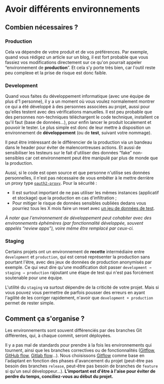 # Avoir différents environnements

## Combien nécessaires ?

### Production

Cela va dépendre de votre produit et de vos préférences. Par exemple, quand vous rédigez un article sur un blog, il est fort probable que vous fassiez vos modifications directement sur ce qu'on pourrait appeler “environnement de **production**”. Et cela s'y porte très bien, car l'outil reste peu complexe et la prise de risque est donc faible.

### Development

Quand vous faites du développement informatique (avec une équipe de plus d'1 personne), il y a un moment où vous voulez normalement montrer ce qui a été développé à des personnes associées au projet, aussi pour qu'elles testent avec des vérifications manuelles. Il est peu probable que des personnes non-techniques téléchargent le code technique, installent ce qu'il faut (base de données…), pour enfin lancer le produit localement et pouvoir le tester. Le plus simple est donc de leur mettre à disposition un environnement de **développement** (ou de **test**, suivant votre nommage).

Il peut être intéressant de le différencier de la production via un bandeau dans le header pour éviter de malencontreuses actions. Et aussi de sensibiliser les testeurs sur le fait d'utiliser des données “fake” non-sensibles car cet environnement peut être manipulé par plus de monde que la production.

Aussi, si le code est open source et que personne n'utilise ses données personnelles, il n'est pas nécessaire de vous embêter à le mettre derrière un proxy type [`oauth2-proxy`](https://github.com/oauth2-proxy/oauth2-proxy). Pour la sécurité :

- Il est surtout important de ne pas utiliser les mêmes instances (applicatif et stockage) que la production en cas d'infiltration ;
- Pour mitiger le risque de données sensibles oubliées dedans vous pourriez tous les X mois faire un reset avec [un jeu de données de test](https://en.wikipedia.org/wiki/Database_seeding).

_À noter que l'environnement de développement peut cohabiter avec des environnements éphémères (par fonctionnalité développée, souvent appelés “review apps”), voire même être remplacé par ceux-ci._

### Staging

Certains projets ont un environnement de **recette** intermédiaire entre `development` et `production`, qui est censé représenter la production sans pourtant l'être, avec des jeux de données de production anonymisés par exemple. Ce qui veut dire qu'une modification doit passer `development → staging → production` rajoutant une étape de test qui n'est pas forcément soutenable pour une équipe.

L'utilité du `staging` va surtout dépendre de la criticité de votre projet. Mais si vous pouvez vous permettre de parfois pousser des erreurs en ayant l'agilité de les corriger rapidement, n'avoir que `development + production` permet de rester simple.

## Comment ça s'organise ?

Les environnements sont souvent différenciés par des branches Git différentes, qui, à chaque commit, seront déployées.

Il y a pas mal de standards pour prendre à la fois les environnements qui tournent, ainsi que les branches correctives ou de fonctionnalités ([Gitflow](https://www.atlassian.com/git/tutorials/comparing-workflows/gitflow-workflow), [GitHub flow](https://docs.github.com/en/get-started/quickstart/github-flow), [Gitlab flow](https://about.gitlab.com/topics/version-control/what-is-gitlab-flow/)…). Nous choisissons [Gitflow](https://www.atlassian.com/git/tutorials/comparing-workflows/gitflow-workflow) comme base en l'adaptant en fonction des phases d'avancement du projet (peut-être pas besoin des branches `release`, peut-être pas besoin de branches de `feature` si qu'un seul développeur…). **L'important est d'être à l'aise pour éviter de perdre du temps, conciliez-vous au début du projet.**
